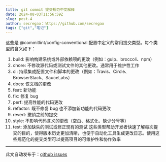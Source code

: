 ```yaml
---
title: git commit 提交规范中文解释
date: 2024-08-03T11:56:59Z
slug: post-4
author: secregao：https://github.com/secregao
tags: ["git","笔记"]
---
```


这些是 @commitlint/config-conventional 配置中定义的常用提交类型。每个类型的含义如下：
1. build: 影响构建系统或外部依赖项的更改（例如：gulp、broccoli、npm）
2. chore: 不修改源代码或测试文件的其他更改。通常用于维护性工作
3. ci: 持续集成配置文件和脚本的更改（例如：Travis、Circle、BrowserStack、SauceLabs）
4. docs: 仅文档的更改
5. feat: 新功能
6. fix: 修复 bug
7. perf: 提高性能的代码更改
8. refactor: 既不修复 bug 也不添加新功能的代码更改
9. revert: 撤销之前的提交
10. style: 不影响代码含义的更改（空白、格式化、缺少分号等）
11. test: 添加缺失的测试或修正现有的测试
这些类型帮助开发者快速了解每次提交的目的，使得版本历史更加清晰，也便于自动化工具生成更改日志。使用这些规范化的提交类型可以提高项目的可维护性和协作效率

---
此文自动发布于：<a href="https://github.com/secregao/blog/issues/4" target="_blank">github issues</a>
